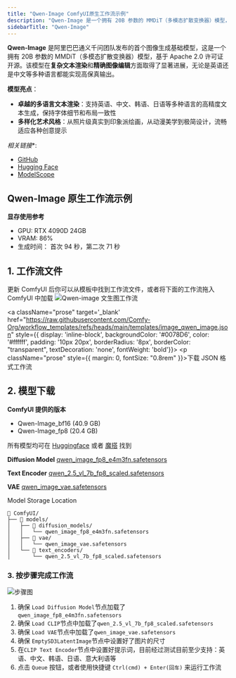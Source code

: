 ```yaml
---
title: "Qwen-Image ComfyUI原生工作流示例"
description: "Qwen-Image 是一个拥有 20B 参数的 MMDiT（多模态扩散变换器）模型，基于 Apache 2.0 许可证开源。"
sidebarTitle: "Qwen-Image"
---
```




**Qwen-Image** 是阿里巴巴通义千问团队发布的首个图像生成基础模型，这是一个拥有 20B 参数的 MMDiT（多模态扩散变换器）模型，基于 Apache 2.0 许可证开源。该模型在**复杂文本渲染**和**精确图像编辑**方面取得了显著进展，无论是英语还是中文等多种语言都能实现高保真输出。

**模型亮点**：
- **卓越的多语言文本渲染**：支持英语、中文、韩语、日语等多种语言的高精度文本生成，保持字体细节和布局一致性
- **多样化艺术风格**：从照片级真实到印象派绘画，从动漫美学到极简设计，流畅适应各种创意提示

*相关链接**:
 - [GitHub](https://github.com/QwenLM/Qwen-Image)
 - [Hugging Face](https://huggingface.co/Qwen/Qwen-Image)
 - [ModelScope](https://modelscope.cn/models/qwen/Qwen-Image)

## Qwen-Image 原生工作流示例

<UpdateReminder />

**显存使用参考**
- GPU: RTX 4090D 24GB
- VRAM: 86%
- 生成时间： 首次 94 秒，第二次 71 秒

## 1. 工作流文件

更新 ComfyUI 后你可以从模板中找到工作流文件，或者将下面的工作流拖入 ComfyUI 中加载
![Qwen-image 文生图工作流](https://raw.githubusercontent.com/Comfy-Org/example_workflows/main/image/qwen/qwen-image.png)

<a className="prose"  target='_blank'  href="https://raw.githubusercontent.com/Comfy-Org/workflow_templates/refs/heads/main/templates/image_qwen_image.json" style={{ display: 'inline-block', backgroundColor: '#0078D6', color: '#ffffff', padding: '10px 20px', borderRadius: '8px', borderColor: "transparent", textDecoration: 'none', fontWeight: 'bold'}}>
    <p className="prose" style={{ margin: 0, fontSize: "0.8rem" }}>下载 JSON 格式工作流</p>
</a>
## 2. 模型下载

**ComfyUI 提供的版本**
- Qwen-Image_bf16 (40.9 GB)
- Qwen-Image_fp8 (20.4 GB)

所有模型均可在 [Huggingface](https://huggingface.co/Comfy-Org/Qwen-Image_ComfyUI/tree/main) 或者 [魔搭](https://modelscope.cn/models/Comfy-Org/Qwen-Image_ComfyUI/files) 找到

**Diffusion Model**
[qwen_image_fp8_e4m3fn.safetensors](https://huggingface.co/Comfy-Org/Qwen-Image_ComfyUI/resolve/main/split_files/diffusion_models/qwen_image_fp8_e4m3fn.safetensors)

**Text Encoder**
[qwen_2.5_vl_7b_fp8_scaled.safetensors](https://huggingface.co/Comfy-Org/Qwen-Image_ComfyUI/resolve/main/split_files/text_encoders/qwen_2.5_vl_7b_fp8_scaled.safetensors)

**VAE**
[qwen_image_vae.safetensors](https://huggingface.co/Comfy-Org/Qwen-Image_ComfyUI/resolve/main/split_files/vae/qwen_image_vae.safetensors)

Model Storage Location

```
📂 ComfyUI/
├── 📂 models/
│   ├── 📂 diffusion_models/
│   │   └── qwen_image_fp8_e4m3fn.safetensors
│   ├── 📂 vae/
│   │   └── qwen_image_vae.safetensors
│   └── 📂 text_encoders/
│       └── qwen_2.5_vl_7b_fp8_scaled.safetensors
```
### 3. 按步骤完成工作流

![步骤图](/images/tutorial/image/qwen/image_qwen_image-guide.jpg)

1. 确保 `Load Diffusion Model`节点加载了`qwen_image_fp8_e4m3fn.safetensors`
2. 确保 `Load CLIP`节点中加载了`qwen_2.5_vl_7b_fp8_scaled.safetensors`
3. 确保 `Load VAE`节点中加载了`qwen_image_vae.safetensors`
4. 确保 `EmptySD3LatentImage`节点中设置好了图片的尺寸
5. 在`CLIP Text Encoder`节点中设置好提示词，目前经过测试目前至少支持：英语、中文、韩语、日语、意大利语等
6. 点击 `Queue` 按钮，或者使用快捷键 `Ctrl(cmd) + Enter(回车)` 来运行工作流